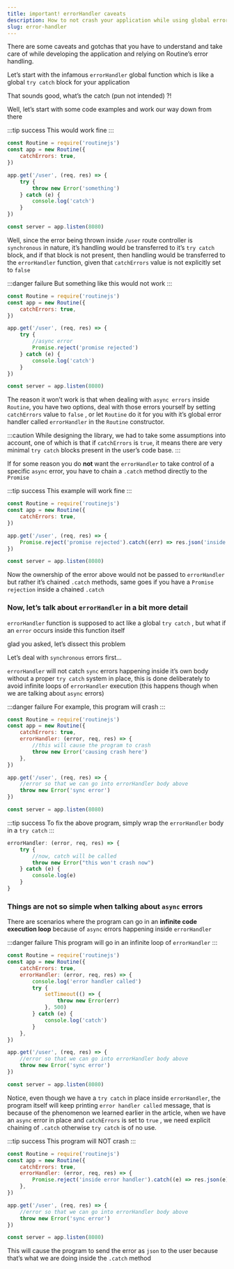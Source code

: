 ```yaml
---
title: important! errorHandler caveats
description: How to not crash your application while using global error checking
slug: error-handler
---
```


There are some caveats and gotchas that you have to understand and take care of while developing the application and relying on Routine’s error handling.

Let’s start with the infamous `errorHandler` global function which is like a global `try catch` block for your application

That sounds good, what’s the catch (pun not intended) ?!

Well, let’s start with some code examples and work our way down from there

:::tip success
This would work fine
:::

```jsx
const Routine = require('routinejs')
const app = new Routine({
    catchErrors: true,
})

app.get('/user', (req, res) => {
    try {
        throw new Error('something')
    } catch (e) {
        console.log('catch')
    }
})

const server = app.listen(8080)
```

Well, since the error being thrown inside `/user` route controller is `synchronous` in nature, it’s handling would be transferred to it’s `try catch` block, and if that block is not present, then handling would be transferred to the `errorHandler` function, given that `catchErrors` value is not explicitly set to `false`

:::danger failure
But something like this would not work
:::

```jsx
const Routine = require('routinejs')
const app = new Routine({
    catchErrors: true,
})

app.get('/user', (req, res) => {
    try {
        //async error
        Promise.reject('promise rejected')
    } catch (e) {
        console.log('catch')
    }
})

const server = app.listen(8080)
```

The reason it won’t work is that when dealing with `async errors` inside `Routine`, you have two options, deal with those errors yourself by setting `catchErrors` value to `false` , or let `Routine` do it for you with it’s global error handler called `errorHandler` in the `Routine` constructor.

:::caution
While designing the library, we had to take some assumptions into account, one of which is that if `catchErrors` is `true`, it means there are very minimal `try catch` blocks present in the user’s code base.
:::

If for some reason you do **not** want the `errorHandler` to take control of a specific `async` error, you have to chain a `.catch` method directly to the `Promise`

:::tip success
This example will work fine
:::

```jsx
const Routine = require('routinejs')
const app = new Routine({
    catchErrors: true,
})

app.get('/user', (req, res) => {
    Promise.reject('promise rejected').catch((err) => res.json('inside catch'))
})

const server = app.listen(8080)
```

Now the ownership of the error above would not be passed to `errorHandler` but rather it’s chained `.catch` methods, same goes if you have a `Promise rejection` inside a chained `.catch`

### Now, let’s talk about `errorHandler` in a bit more detail

`errorHandler` function is supposed to act like a global `try catch` , but what if an `error` occurs inside this function itself

glad you asked, let’s dissect this problem

Let’s deal with `synchronous` errors first…

`errorHandler` will not catch `sync` errors happening inside it’s own body without a proper `try catch` system in place, this is done deliberately to avoid infinite loops of `errorHandler` execution (this happens though when we are talking about `async` errors)

:::danger failure
For example, this program will crash
:::

```jsx
const Routine = require('routinejs')
const app = new Routine({
    catchErrors: true,
    errorHandler: (error, req, res) => {
        //this will cause the program to crash
        throw new Error('causing crash here')
    },
})

app.get('/user', (req, res) => {
    //error so that we can go into errorHandler body above
    throw new Error('sync error')
})

const server = app.listen(8080)
```

:::tip success
To fix the above program, simply wrap the `errorHandler` body in a `try catch`
:::

```jsx
errorHandler: (error, req, res) => {
    try {
        //now, catch will be called
        throw new Error("this won't crash now")
    } catch (e) {
        console.log(e)
    }
}
```

### Things are not so simple when talking about `async` errors

There are scenarios where the program can go in an **infinite code execution loop** because of `async` errors happening inside `errorHandler`

:::danger failure
This program will go in an infinite loop of `errorHandler`
:::

```jsx
const Routine = require('routinejs')
const app = new Routine({
    catchErrors: true,
    errorHandler: (error, req, res) => {
        console.log('error handler called')
        try {
            setTimeout(() => {
                throw new Error(err)
            }, 500)
        } catch (e) {
            console.log('catch')
        }
    },
})

app.get('/user', (req, res) => {
    //error so that we can go into errorHandler body above
    throw new Error('sync error')
})

const server = app.listen(8080)
```

Notice, even though we have a `try catch` in place inside `errorHandler`, the program itself will keep printing `error handler called` message, that is because of the phenomenon we learned earlier in the article, when we have an `async` error in place and `catchErrors` is set to `true` , we need explicit chaining of `.catch` otherwise `try catch` is of no use.

:::tip success
This program will NOT crash
:::

```jsx
const Routine = require('routinejs')
const app = new Routine({
    catchErrors: true,
    errorHandler: (error, req, res) => {
        Promise.reject('inside error handler').catch((e) => res.json(e))
    },
})

app.get('/user', (req, res) => {
    //error so that we can go into errorHandler body above
    throw new Error('sync error')
})

const server = app.listen(8080)
```

This will cause the program to send the error as `json` to the user because that’s what we are doing inside the `.catch` method
